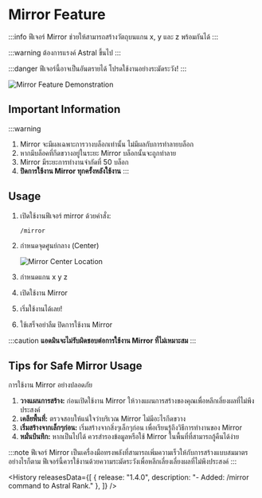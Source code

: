 ﻿---
sidebar_position: 6
---

# Mirror Feature

:::info
ฟีเจอร์ Mirror ช่วยให้สามารถสร้างวัตถุบนแกน x, y และ z พร้อมกันได้
:::

<GenMetaData
  description="The Mirror feature allows you to build in parallel on the x, y, z axis."
  keywords="Mirror, Mirror feature, Mirror build, Mirror block, Mirror block destruction, Mirror block placement, Mirror block range, Mirror block axis, Mirror block center, Mirror block activation, Mirror block deactivation, Mirror block usage, Mirror block tips, Mirror block safe usage, Mirror block plan, Mirror block clear area, Mirror block start small, Mirror block regular saves, Mirror block administrator responsibility, lamalia Mirror, Mirror lamalia"
  />

:::warning ต้องการแรงค์ Astral ขึ้นไป 
:::

:::danger
ฟีเจอร์นี้อาจเป็นอันตรายได้ โปรดใช้งานอย่างระมัดระวัง!
:::

![Mirror Feature Demonstration](\img\doc\features\mirror\mirror.gif)

## Important Information

:::warning
1. Mirror จะมีผลเฉพาะการวางบล็อกเท่านั้น ไม่มีผลกับการทำลายบล็อก
2. หากมีบล็อคที่กีดขวางอยู่ในระยะ Mirror บล็อกนั้นจะถูกทำลาย
3. Mirror มีระยะการทำงานจำกัดที่ 50 บล็อก
4. **ปิดการใช้งาน Mirror ทุกครั้งหลังใช้งาน**
:::

## Usage

1. เปิดใช้งานฟีเจอร์ mirror ด้วยคำสั่ง:
   ```
   /mirror
   ```

2. กำหนดจุดศูนย์กลาง (Center)

   ![Mirror Center Location](/img/doc/features/mirror/mirrorCenterSet.png)

3. กำหนดแกน x y z

4. เปิดใช้งาน Mirror

5. เริ่มใช้งานได้เลย!

6. ใช้เสร็จอย่าลืม ปิดการใช้งาน Mirror

:::caution
**แอดมินจะไม่รับผิดชอบต่อการใช้งาน Mirror ที่ไม่เหมาะสม**
:::

## Tips for Safe Mirror Usage
การใช้งาน Mirror อย่างปลอดภัย

1. **วางแผนการสร้าง:** ก่อนเปิดใช้งาน Mirror ให้วางแผนการสร้างของคุณเพื่อหลีกเลี่ยงผลที่ไม่พึงประสงค์
2. **เคลียพื้นที่:** ตรวจสอบให้แน่ใจว่าบริเวณ Mirror ไม่มีอะไรกีดขวาง
3. **เริ่มสร้างจากเล็กๆก่อน:** เริ่มสร้างจากสิ่งๆเล็กๆก่อน เพื่อเรียนรู้ถึงวิธีการทำงานของ Mirror
4. **หมั่นบึนทึก:** หากเป็นไปได้ ควรสำรองข้อมูลหรือใช้ Mirror ในพื้นที่ที่สามารถกู้คืนได้ง่าย

:::note
ฟีเจอร์ Mirror เป็นเครื่องมือทรงพลังที่สามารถเพิ่มความเร็วให้กับการสร้างแบบสมมาตร อย่างไรก็ตาม ฟีเจอร์นี้ควรใช้งานด้วยความระมัดระวังเพื่อหลีกเลี่ยงเลี่ยงผลที่ไม่พึงประสงค์
:::

<History releasesData={[
    { release: "1.4.0", description: "- Added: /mirror command to Astral Rank." },
  ]} />